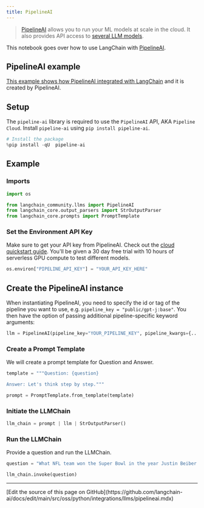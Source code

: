 ```yaml
---
title: PipelineAI
---
```


>[PipelineAI](https://pipeline.ai) allows you to run your ML models at scale in the cloud. It also provides API access to [several LLM models](https://pipeline.ai).

This notebook goes over how to use LangChain with [PipelineAI](https://docs.pipeline.ai/docs).

## PipelineAI example

[This example shows how PipelineAI integrated with LangChain](https://docs.pipeline.ai/docs/langchain) and it is created by PipelineAI.

## Setup

The `pipeline-ai` library is required to use the `PipelineAI` API, AKA `Pipeline Cloud`. Install `pipeline-ai` using `pip install pipeline-ai`.

```python
# Install the package
%pip install -qU  pipeline-ai
```

## Example

### Imports

```python
import os

from langchain_community.llms import PipelineAI
from langchain_core.output_parsers import StrOutputParser
from langchain_core.prompts import PromptTemplate
```

### Set the Environment API Key

Make sure to get your API key from PipelineAI. Check out the [cloud quickstart guide](https://docs.pipeline.ai/docs/cloud-quickstart). You'll be given a 30 day free trial with 10 hours of serverless GPU compute to test different models.

```python
os.environ["PIPELINE_API_KEY"] = "YOUR_API_KEY_HERE"
```

## Create the PipelineAI instance

When instantiating PipelineAI, you need to specify the id or tag of the pipeline you want to use, e.g. `pipeline_key = "public/gpt-j:base"`. You then have the option of passing additional pipeline-specific keyword arguments:

```python
llm = PipelineAI(pipeline_key="YOUR_PIPELINE_KEY", pipeline_kwargs={...})
```

### Create a Prompt Template

We will create a prompt template for Question and Answer.

```python
template = """Question: {question}

Answer: Let's think step by step."""

prompt = PromptTemplate.from_template(template)
```

### Initiate the LLMChain

```python
llm_chain = prompt | llm | StrOutputParser()
```

### Run the LLMChain

Provide a question and run the LLMChain.

```python
question = "What NFL team won the Super Bowl in the year Justin Beiber was born?"

llm_chain.invoke(question)
```

---

<Callout icon="pen-to-square" iconType="regular">
  [Edit the source of this page on GitHub](https://github.com/langchain-ai/docs/edit/main/src/oss/python/integrations/llms/pipelineai.mdx)
</Callout>
